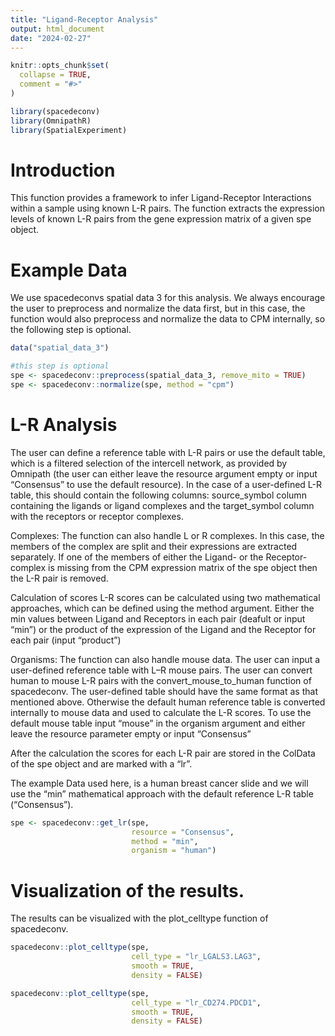 ```yaml
---
title: "Ligand-Receptor Analysis"
output: html_document
date: "2024-02-27"
---
```


```r
knitr::opts_chunk$set(
  collapse = TRUE,
  comment = "#>"
)
```


```r
library(spacedeconv)
library(OmnipathR)
library(SpatialExperiment)
```

# Introduction
This function provides a framework to infer Ligand-Receptor Interactions within a sample using known L-R pairs. The function extracts the expression levels of known L-R pairs from the gene expression matrix of a given spe object. 

# Example Data
We use spacedeconvs spatial data 3 for this analysis.
We always encourage the user to preprocess and normalize the data first, but in this case, the function would also preprocess and normalize the data to CPM internally, so the following step is optional. 

```r
data("spatial_data_3")

#this step is optional
spe <- spacedeconv::preprocess(spatial_data_3, remove_mito = TRUE)
spe <- spacedeconv::normalize(spe, method = "cpm")

```

# L-R Analysis
The user can define a reference table with L-R pairs or use the default table, which is a filtered selection of the intercell network, as provided by Omnipath (the user can either leave the resource argument empty or input "Consensus" to use the default resource). In the case of a user-defined L-R table, this should contain the following columns: source_symbol column containing the ligands or ligand complexes and the target_symbol column with the receptors or receptor complexes. 

Complexes:
The function can also handle L or R complexes. In this case, the members of the complex are split and their expressions are extracted separately. If one of the members of either the Ligand- or the Receptor- complex is missing from the CPM expression matrix of the spe object then the L-R pair is removed. 

Calculation of scores
L-R scores can be calculated using two mathematical approaches, which can be defined using the method argument. Either the min values between Ligand and Receptors in each pair (deafult or input "min") or the product of the expression of the Ligand and the Receptor for each pair (input "product") 

Organisms:
The function can also handle mouse data. The user can input a user-defined reference table with L–R mouse pairs. The user can convert human to mouse L-R pairs with the convert_mouse_to_human function of spacedeconv. The user-defined table should have the same format as that mentioned above. Otherwise the default human reference table is converted internally to mouse data and used to calculate the L-R scores. To use the default mouse table input "mouse" in the organism argument and either leave the resource parameter empty or input "Consensus"

After the calculation the scores for each L-R pair are stored in the ColData of the spe object and are marked with a "lr". 

The example Data used here, is a human breast cancer slide and we will use the "min" mathematical approach with the default reference L-R table ("Consensus").
```r
spe <- spacedeconv::get_lr(spe,
                           resource = "Consensus",
                           method = "min",
                           organism = "human")
```

# Visualization of the results. 
The results can be visualized with the plot_celltype function of spacedeconv.

```r
spacedeconv::plot_celltype(spe,
                           cell_type = "lr_LGALS3.LAG3",
                           smooth = TRUE,
                           density = FALSE)

spacedeconv::plot_celltype(spe,
                           cell_type = "lr_CD274.PDCD1",
                           smooth = TRUE,
                           density = FALSE)

```
